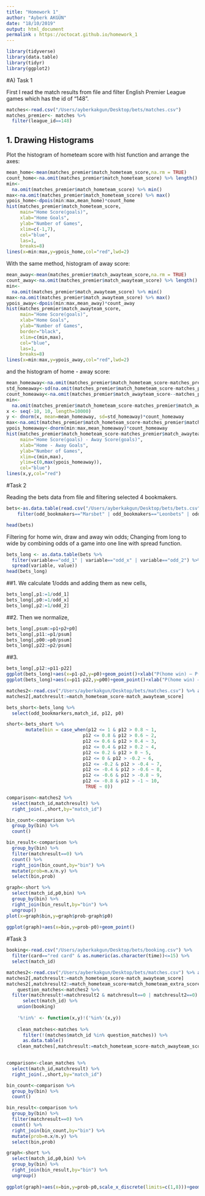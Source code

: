 ```yaml
---
title: "Homework 1"
author: "Ayberk AKGÜN"
date: "18/10/2019"
output: html_document
permalink : https://octocat.github.io/homework_1
---
```

```r
library(tidyverse)
library(data.table)
library(tidyr)
library(ggplot2)
```
#A) Task 1

First I read the match results from file and filter English Premier League games which has the id of "148".
```r
matches<-read.csv("/Users/ayberkakgun/Desktop/bets/matches.csv")
matches_premier<- matches %>%
  filter(league_id==148)
```

## 1. Drawing Histograms
Plot the histogram of hometeam score with hist function and arrange the axes:
```r
mean_home<-mean(matches_premier$match_hometeam_score,na.rm = TRUE)
count_home<-na.omit(matches_premier$match_hometeam_score) %>% length()
min<-
  na.omit(matches_premier$match_hometeam_score) %>% min()
max<-na.omit(matches_premier$match_hometeam_score) %>% max()
ypois_home<-dpois(min:max,mean_home)*count_home
hist(matches_premier$match_hometeam_score, 
     main="Home Score(goals)", 
     xlab="Home Goals", 
     ylab="Number of Games",
     xlim=c(-1,7),
     col="blue",
     las=1,
     breaks=8)
lines(x=min:max,y=ypois_home,col="red",lwd=2)
```

With the same method, histogram of away score:
```r
mean_away<-mean(matches_premier$match_awayteam_score,na.rm = TRUE)
count_away<-na.omit(matches_premier$match_awayteam_score) %>% length()
min<-
  na.omit(matches_premier$match_awayteam_score) %>% min()
max<-na.omit(matches_premier$match_awayteam_score) %>% max()
ypois_away<-dpois(min:max,mean_away)*count_away
hist(matches_premier$match_awayteam_score, 
     main="Home Score(goals)", 
     xlab="Home Goals", 
     ylab="Number of Games",
     border="black",
     xlim=c(min,max),
     col="blue",
     las=1,
     breaks=8)
lines(x=min:max,y=ypois_away,col="red",lwd=2)
```

and the histogram of home - away score:
```r
mean_homeaway<-na.omit(matches_premier$match_hometeam_score-matches_premier$match_awayteam_score) %>% mean(.,na.rm = TRUE)
std_homeaway<-sd(na.omit(matches_premier$match_hometeam_score-matches_premier$match_awayteam_score))
count_homeaway<-na.omit(matches_premier$match_awayteam_score--matches_premier$match_awayteam_score) %>% length()
min<-
  na.omit(matches_premier$match_hometeam_score-matches_premier$match_awayteam_score) %>% min()
x <- seq(-10, 10, length=10000)
y <- dnorm(x, mean=mean_homeaway, sd=std_homeaway)*count_homeaway
max<-na.omit(matches_premier$match_hometeam_score-matches_premier$match_awayteam_score) %>% max()
ypois_homeaway<-dnorm(min:max,mean_homeaway)*count_homeaway
hist(matches_premier$match_hometeam_score-matches_premier$match_awayteam_score, 
     main="Home Score(goals) - Away Score(goals)", 
     xlab="Home - Away Goals", 
     ylab="Number of Games",
     xlim=c(min,max),
     ylim=c(0,max(ypois_homeaway)),
     col="blue")
lines(x,y,col="red")
```


#Task 2

Reading the bets data from file and filtering selected 4 bookmakers.
```r
bets<-as.data.table(read.csv("/Users/ayberkakgun/Desktop/bets/bets.csv")) %>%
    filter(odd_bookmakers=="Marsbet" | odd_bookmakers=="Leonbets" | odd_bookmakers=="5Dimes" | odd_bookmakers=="Betclic" | odd_bookmakers=="NordicBet")

head(bets)
```

Filtering for home win, draw and away win odds; Changing from long to wide by combining odds of a game into one line with spread function.

```r

bets_long <- as.data.table(bets %>%
  filter(variable=="odd_1" | variable=="odd_x" | variable=="odd_2") %>%
  spread(variable, value))
head(bets_long)
```

##1.
We calculate 1/odds and adding them as new cells,

```r
bets_long[,p1:=1/odd_1]
bets_long[,p0:=1/odd_x]
bets_long[,p2:=1/odd_2]
```

##2.
Then we normalize,

```r
bets_long[,psum:=p1+p2+p0]
bets_long[,p11:=p1/psum]
bets_long[,p00:=p0/psum]
bets_long[,p22:=p2/psum]
```

##3.
```r
bets_long[,p12:=p11-p22]
ggplot(bets_long)+aes(x=p1-p2,y=p0)+geom_point()+xlab("P(home win) – P(away win)")+ylab("P (tie)")
ggplot(bets_long)+aes(x=p11-p22,y=p00)+geom_point()+xlab("P(home win) – P(away win), Normalized")+ylab("P (tie)")
```

```r
matches2<-read.csv("/Users/ayberkakgun/Desktop/bets/matches.csv") %>% as.data.table()
matches2[,matchresult:=match_hometeam_score-match_awayteam_score]

bets_short<-bets_long %>%
  select(odd_bookmarkers,match_id, p12, p0)

short<-bets_short %>% 
       mutate(bin = case_when(p12 <= 1 & p12 > 0.8 ~ 1, 
                            p12 <= 0.8 & p12 > 0.6 ~ 2, 
                            p12 <= 0.6 & p12 > 0.4 ~ 3, 
                            p12 <= 0.4 & p12 > 0.2 ~ 4, 
                            p12 <= 0.2 & p12 > 0 ~ 5, 
                            p12 <= 0 & p12 > -0.2 ~ 6, 
                            p12 <= -0.2 & p12 > -0.4 ~ 7,
                            p12 <= -0.4 & p12 > -0.6 ~ 8, 
                            p12 <= -0.6 & p12 > -0.8 ~ 9, 
                            p12 <= -0.8 & p12 > -1 ~ 10, 
                             TRUE ~ 0))

comparison<-matches2 %>%
  select(match_id,matchresult) %>%
  right_join(.,short,by="match_id")

bin_count<-comparison %>%
  group_by(bin) %>% 
  count()

bin_result<-comparison %>%
  group_by(bin) %>% 
  filter(matchresult==0) %>%
  count() %>%
  right_join(bin_count,by="bin") %>%
  mutate(prob=n.x/n.y) %>%
  select(bin,prob)

graph<-short %>%
  select(match_id,p0,bin) %>%
  group_by(bin) %>%
  right_join(bin_result,by="bin") %>%
  ungroup()
plot(x=graph$bin,y=graph$prob-graph$p0)
  
ggplot(graph)+aes(x=bin,y=prob-p0)+geom_point()

```



#Task 3

```r
booking<-read.csv("/Users/ayberkakgun/Desktop/bets/booking.csv") %>%
  filter(card=="red card" & as.numeric(as.character(time))<=15) %>%
  select(match_id)

matches2<-read.csv("/Users/ayberkakgun/Desktop/bets/matches.csv") %>% as.data.table()
matches2[,matchresult:=match_hometeam_score-match_awayteam_score]
matches2[,matchresult2:=match_hometeam_score+match_hometeam_extra_score-match_awayteam_score-match_awayteam_extra_score]
    question_matches<-matches2 %>%
  filter(matchresult!=matchresult2 & matchresult==0 | matchresult2==0) %>%
      select(match_id) %>%
    union(booking)
    
    '%!in%' <- function(x,y)!('%in%'(x,y))
    
    clean_matches<-matches %>%
      filter(!(matches$match_id %in% question_matches)) %>%
      as.data.table()
    clean_matches[,matchresult:=match_hometeam_score-match_awayteam_score]
    

comparison<-clean_matches %>%
  select(match_id,matchresult) %>%
  right_join(.,short,by="match_id")

bin_count<-comparison %>%
  group_by(bin) %>% 
  count()

bin_result<-comparison %>%
  group_by(bin) %>% 
  filter(matchresult==0) %>%
  count() %>%
  right_join(bin_count,by="bin") %>%
  mutate(prob=n.x/n.y) %>%
  select(bin,prob)

graph<-short %>%
  select(match_id,p0,bin) %>%
  group_by(bin) %>%
  right_join(bin_result,by="bin") %>%
  ungroup()
  
ggplot(graph)+aes(x=bin,y=prob-p0,scale_x_discrete(limits=c(1,8)))+geom_point()
```

